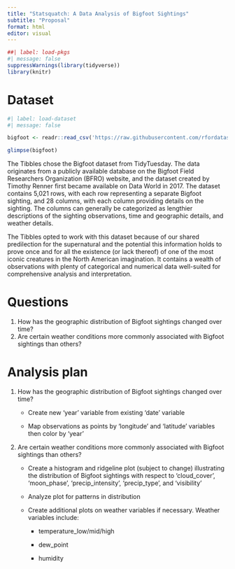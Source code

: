 ```yaml
---
title: "Statsquatch: A Data Analysis of Bigfoot Sightings"
subtitle: "Proposal"
format: html
editor: visual
---
```


```r
##| label: load-pkgs
#| message: false
suppressWarnings(library(tidyverse))
library(knitr)
```

# Dataset

```r
#| label: load-dataset
#| message: false

bigfoot <- readr::read_csv('https://raw.githubusercontent.com/rfordatascience/tidytuesday/master/data/2022/2022-09-13/bigfoot.csv')

glimpse(bigfoot)
```

The Tibbles chose the Bigfoot dataset from TidyTuesday. The data originates from a publicly available database on the Bigfoot Field Researchers Organization (BFRO) website, and the dataset created by Timothy Renner first became available on Data World in 2017. The dataset contains 5,021 rows, with each row representing a separate Bigfoot sighting, and 28 columns, with each column providing details on the sighting. The columns can generally be categorized as lengthier descriptions of the sighting observations, time and geographic details, and weather details.

The Tibbles opted to work with this dataset because of our shared predilection for the supernatural and the potential this information holds to prove once and for all the existence (or lack thereof) of one of the most iconic creatures in the North American imagination. It contains a wealth of observations with plenty of categorical and numerical data well-suited for comprehensive analysis and interpretation.

# Questions

1.  How has the geographic distribution of Bigfoot sightings changed over time?
2.  Are certain weather conditions more commonly associated with Bigfoot sightings than others?

# Analysis plan

1.  How has the geographic distribution of Bigfoot sightings changed over time?
    -   Create new 'year' variable from existing 'date' variable

    -   Map observations as points by 'longitude' and 'latitude' variables then color by 'year'
2.  Are certain weather conditions more commonly associated with Bigfoot sightings than others?
    -   Create a histogram and ridgeline plot (subject to change) illustrating the distribution of Bigfoot sightings with respect to 'cloud_cover', 'moon_phase', 'precip_intensity', 'precip_type', and 'visibility'

    -   Analyze plot for patterns in distribution

    -   Create additional plots on weather variables if necessary. Weather variables include:

        -   temperature_low/mid/high

        -   dew_point

        -   humidity
